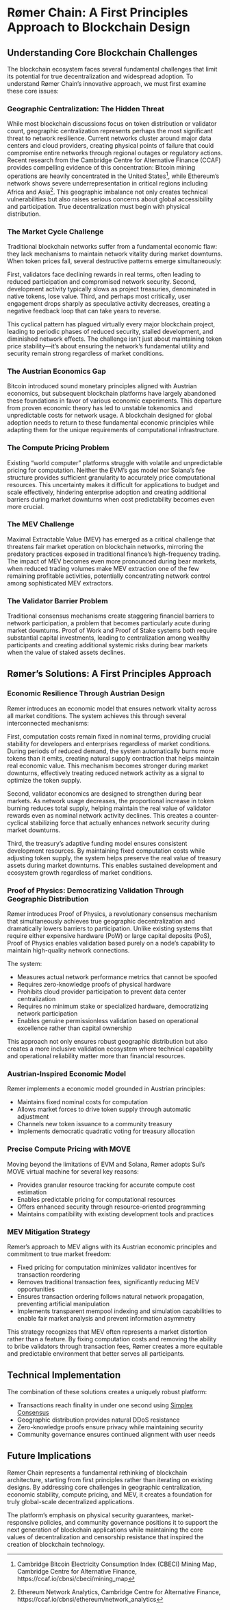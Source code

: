# Rømer Chain: A First Principles Approach to Blockchain Design

## Understanding Core Blockchain Challenges

The blockchain ecosystem faces several fundamental challenges that limit its potential for true decentralization and widespread adoption. To understand Rømer Chain's innovative approach, we must first examine these core issues:

### Geographic Centralization: The Hidden Threat

While most blockchain discussions focus on token distribution or validator count, geographic centralization represents perhaps the most significant threat to network resilience. Current networks cluster around major data centers and cloud providers, creating physical points of failure that could compromise entire networks through regional outages or regulatory actions. Recent research from the Cambridge Centre for Alternative Finance (CCAF) provides compelling evidence of this concentration: Bitcoin mining operations are heavily concentrated in the United States[^1], while Ethereum's network shows severe underrepresentation in critical regions including Africa and Asia[^2]. This geographic imbalance not only creates technical vulnerabilities but also raises serious concerns about global accessibility and participation. True decentralization must begin with physical distribution.

[^1]: Cambridge Bitcoin Electricity Consumption Index (CBECI) Mining Map, Cambridge Centre for Alternative Finance, https://ccaf.io/cbnsi/cbeci/mining_map
[^2]: Ethereum Network Analytics, Cambridge Centre for Alternative Finance, https://ccaf.io/cbnsi/ethereum/network_analytics

### The Market Cycle Challenge

Traditional blockchain networks suffer from a fundamental economic flaw: they lack mechanisms to maintain network vitality during market downturns. When token prices fall, several destructive patterns emerge simultaneously:

First, validators face declining rewards in real terms, often leading to reduced participation and compromised network security. Second, development activity typically slows as project treasuries, denominated in native tokens, lose value. Third, and perhaps most critically, user engagement drops sharply as speculative activity decreases, creating a negative feedback loop that can take years to reverse.

This cyclical pattern has plagued virtually every major blockchain project, leading to periodic phases of reduced security, stalled development, and diminished network effects. The challenge isn't just about maintaining token price stability—it's about ensuring the network's fundamental utility and security remain strong regardless of market conditions.

### The Austrian Economics Gap

Bitcoin introduced sound monetary principles aligned with Austrian economics, but subsequent blockchain platforms have largely abandoned these foundations in favor of various economic experiments. This departure from proven economic theory has led to unstable tokenomics and unpredictable costs for network usage. A blockchain designed for global adoption needs to return to these fundamental economic principles while adapting them for the unique requirements of computational infrastructure.

### The Compute Pricing Problem

Existing "world computer" platforms struggle with volatile and unpredictable pricing for computation. Neither the EVM's gas model nor Solana's fee structure provides sufficient granularity to accurately price computational resources. This uncertainty makes it difficult for applications to budget and scale effectively, hindering enterprise adoption and creating additional barriers during market downturns when cost predictability becomes even more crucial.

### The MEV Challenge

Maximal Extractable Value (MEV) has emerged as a critical challenge that threatens fair market operation on blockchain networks, mirroring the predatory practices exposed in traditional finance's high-frequency trading. The impact of MEV becomes even more pronounced during bear markets, when reduced trading volumes make MEV extraction one of the few remaining profitable activities, potentially concentrating network control among sophisticated MEV extractors.

### The Validator Barrier Problem

Traditional consensus mechanisms create staggering financial barriers to network participation, a problem that becomes particularly acute during market downturns. Proof of Work and Proof of Stake systems both require substantial capital investments, leading to centralization among wealthy participants and creating additional systemic risks during bear markets when the value of staked assets declines.

## Rømer's Solutions: A First Principles Approach

### Economic Resilience Through Austrian Design

Rømer introduces an economic model that ensures network vitality across all market conditions. The system achieves this through several interconnected mechanisms:

First, computation costs remain fixed in nominal terms, providing crucial stability for developers and enterprises regardless of market conditions. During periods of reduced demand, the system automatically burns more tokens than it emits, creating natural supply contraction that helps maintain real economic value. This mechanism becomes stronger during market downturns, effectively treating reduced network activity as a signal to optimize the token supply.

Second, validator economics are designed to strengthen during bear markets. As network usage decreases, the proportional increase in token burning reduces total supply, helping maintain the real value of validator rewards even as nominal network activity declines. This creates a counter-cyclical stabilizing force that actually enhances network security during market downturns.

Third, the treasury's adaptive funding model ensures consistent development resources. By maintaining fixed computation costs while adjusting token supply, the system helps preserve the real value of treasury assets during market downturns. This enables sustained development and ecosystem growth regardless of market conditions.

### Proof of Physics: Democratizing Validation Through Geographic Distribution

Rømer introduces Proof of Physics, a revolutionary consensus mechanism that simultaneously achieves true geographic decentralization and dramatically lowers barriers to participation. Unlike existing systems that require either expensive hardware (PoW) or large capital deposits (PoS), Proof of Physics enables validation based purely on a node's capability to maintain high-quality network connections.

The system:

- Measures actual network performance metrics that cannot be spoofed
- Requires zero-knowledge proofs of physical hardware
- Prohibits cloud provider participation to prevent data center centralization
- Requires no minimum stake or specialized hardware, democratizing network participation
- Enables genuine permissionless validation based on operational excellence rather than capital ownership

This approach not only ensures robust geographic distribution but also creates a more inclusive validation ecosystem where technical capability and operational reliability matter more than financial resources.

### Austrian-Inspired Economic Model

Rømer implements a economic model grounded in Austrian principles:

- Maintains fixed nominal costs for computation
- Allows market forces to drive token supply through automatic adjustment
- Channels new token issuance to a community treasury
- Implements democratic quadratic voting for treasury allocation

### Precise Compute Pricing with MOVE

Moving beyond the limitations of EVM and Solana, Rømer adopts Sui's MOVE virtual machine for several key reasons:

- Provides granular resource tracking for accurate compute cost estimation
- Enables predictable pricing for computational resources
- Offers enhanced security through resource-oriented programming
- Maintains compatibility with existing development tools and practices

### MEV Mitigation Strategy

Rømer's approach to MEV aligns with its Austrian economic principles and commitment to true market freedom:

- Fixed pricing for computation minimizes validator incentives for transaction reordering
- Removes traditional transaction fees, significantly reducing MEV opportunities
- Ensures transaction ordering follows natural network propagation, preventing artificial manipulation
- Implements transparent mempool indexing and simulation capabilities to enable fair market analysis and prevent information asymmetry

This strategy recognizes that MEV often represents a market distortion rather than a feature. By fixing computation costs and removing the ability to bribe validators through transaction fees, Rømer creates a more equitable and predictable environment that better serves all participants.

## Technical Implementation

The combination of these solutions creates a uniquely robust platform:

- Transactions reach finality in under one second using [Simplex Consensus](https://simplex.blog/)
- Geographic distribution provides natural DDoS resistance
- Zero-knowledge proofs ensure privacy while maintaining security
- Community governance ensures continued alignment with user needs

## Future Implications

Rømer Chain represents a fundamental rethinking of blockchain architecture, starting from first principles rather than iterating on existing designs. By addressing core challenges in geographic centralization, economic stability, compute pricing, and MEV, it creates a foundation for truly global-scale decentralized applications.

The platform's emphasis on physical security guarantees, market-responsive policies, and community governance positions it to support the next generation of blockchain applications while maintaining the core values of decentralization and censorship resistance that inspired the creation of blockchain technology.